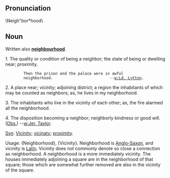 ==Pronunciation==
\Neigh"bor*hood\
==Noun==
Written also '''[[neighbourhood]]'''.

1. The quality or condition of being a neighbor; the state of  being or dwelling near; proximity.

         Then the prison and the palace were in awful
         neighborhood.                         --[[w:Ld. Lytton]].

2. A place near; vicinity; adjoining district; a region the inhabitants of which may be counted as neighbors; as, he lives in my neighborhood.

3. The inhabitants who live in the vicinity of each other; as, the fire alarmed all the neighborhood.

4. The disposition becoming a neighbor; neighborly kindness or good will. ([[Obs.]]) --[[w:Jer. Taylor]].

[[Syn]]: [[Vicinity]]; [[vicinaty]]; [[proximity]].

Usage: {Neighborhood}, {Vicinity}. Neighborhood is [[Anglo-Saxon]], and vicinity is [[Latin]]. Vicinity does not commonly denote so close a connection as neighborhood.  A neighborhood is a more immediately vicinity. The houses immediately adjoining a square are in the neighborhood of that square; those which are somewhat further removed are also in the vicinity of the square.